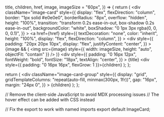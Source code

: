  title,
  children,
  href,
  image,
  imageSize = "60px",
}) => {
  return (
    <div
      className="image-card"
      style={{
        display: "flex",
        flexDirection: "column",
        border: "1px solid #e0e0e0",
        borderRadius: "8px",
        overflow: "hidden",
        height: "100%",
        transition: "transform 0.2s ease-in-out, box-shadow 0.2s ease-in-out",
        backgroundColor: "white",
        boxShadow: "0 1px 3px rgba(0, 0, 0, 0.1)",
      }}
    >
      <a
        href={href}
        style={{
          textDecoration: "none",
          color: "inherit",
          height: "100%",
          display: "flex",
          flexDirection: "column",
        }}
      >
        <div
          style={{
            padding: "20px 20px 10px",
            display: "flex",
            justifyContent: "center",
          }}
        >
          {image && (
            <img
              src={image}
              style={{ width: imageSize, height: "auto", objectFit: "contain" }}
            />
          )}
        </div>
        <div
          style={{
            padding: "0 16px 12px",
            fontWeight: "bold",
            fontSize: "18px",
            textAlign: "center",
          }}
        >
          {title}
        </div>
        <div style={{ padding: "0 16px 16px", flexGrow: 1 }}>{children}</div>
      </a>
    </div>
  );
};

  return (
    <div
      className="image-card-group"
      style={{
        display: "grid",
        gridTemplateColumns: "repeat(auto-fill, minmax(300px, 1fr))",
        gap: "16px",
        margin: "24px 0",
      }}
    >
      {children}
    </div>
  );
};

// Remove the client-side JavaScript to avoid MDX processing issues // The hover
effect can be added with CSS instead

// Fix the export to work with named imports export default ImageCard;
